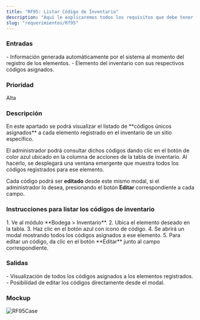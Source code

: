 ```yaml
---
title: "RF95: Listar Código de Inventario"
description: "Aquí le explicaremos todos los requisitos que debe tener para poder visualizar los códigos asignados a los elementos dentro del inventario del sistema Formatrack."
slug: "requerimientos/Rf95"
---
```



<h3>Entradas</h3>- Información generada automáticamente por el sistema al momento
del registro de los elementos. - Elemento del inventario con sus respectivos códigos
asignados.

<h3>Prioridad</h3>
Alta

<h3>Descripción</h3>
En este apartado se podrá visualizar el listado de **códigos únicos asignados** a
cada elemento registrado en el inventario de un sitio específico.

El administrador podrá consultar dichos códigos dando clic en el botón de color azul ubicado en la columna de acciones de la tabla de inventario. Al hacerlo, se desplegará una ventana emergente que muestra todos los códigos registrados para ese elemento.

Cada código podrá ser **editado** desde este mismo modal, si el administrador lo desea, presionando el botón **Editar** correspondiente a cada campo.

<h3>Instrucciones para listar los códigos de inventario</h3>
1. Ve al módulo **Bodega > Inventario**. 2. Ubica el elemento deseado en la tabla.
3. Haz clic en el botón azul con ícono de código. 4. Se abrirá un modal mostrando
todos los códigos asignados a ese elemento. 5. Para editar un código, da clic en
el botón **Editar** junto al campo correspondiente.

<h3>Salidas</h3>- Visualización de todos los códigos asignados a los elementos registrados.
- Posibilidad de editar los códigos directamente desde el modal.

<h3>Mockup</h3>
<Image src={RF95Case} alt="RF95Case" width={3148} height={2270} />
